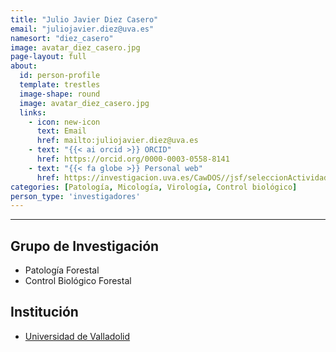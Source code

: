 ```yaml
---
title: "Julio Javier Diez Casero"
email: "juliojavier.diez@uva.es"  
namesort: "diez_casero"
image: avatar_diez_casero.jpg
page-layout: full
about: 
  id: person-profile
  template: trestles
  image-shape: round
  image: avatar_diez_casero.jpg
  links:
    - icon: new-icon
      text: Email
      href: mailto:juliojavier.diez@uva.es
    - text: "{{< ai orcid >}} ORCID"
      href: https://orcid.org/0000-0003-0558-8141
    - text: "{{< fa globe >}} Personal web"
      href: https://investigacion.uva.es/CawDOS//jsf/seleccionActividades/seleccionActividades.jsf?id=b7574af43e9e6f09&idioma=es&tipo=activ,&elmeucv=N
categories: [Patología, Micología, Virología, Control biológico]
person_type: 'investigadores'
---
```

 
<hr>

:::{#person-profile}

## Grupo de Investigación
- Patología Forestal
- Control Biológico Forestal

## Institución
- [Universidad de Valladolid](https://www.uva.es/)

:::
